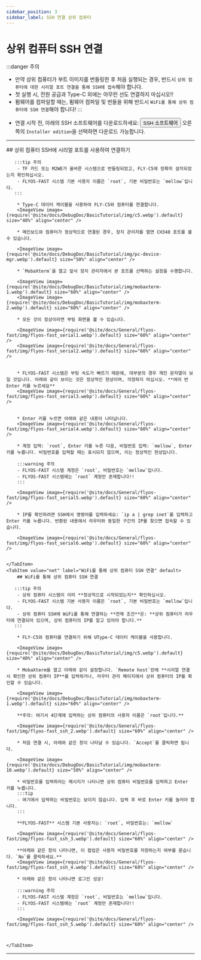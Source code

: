 ```yaml
---
sidebar_position: 3
sidebar_label: SSH 연결 상위 컴퓨터
---
```


# 상위 컴퓨터 SSH 연결

:::danger 주의
- 만약 상위 컴퓨터가 부트 이미지를 번들링한 후 처음 실행되는 경우, 반드시 `상위 컴퓨터에 대한 시리얼 포트 연결을 통해 SSH에 접속`해야 합니다.
- 첫 실행 시, 전원 공급과 Type-C 외에는 아무런 선도 연결하지 마십시오!!
- 펌웨어를 컴파일할 때는, 펌웨어 컴파일 및 번들을 위해 반드시 `WiFi를 통해 상위 컴퓨터에 SSH 연결`해야 합니다!
:::

* 연결 시작 전, 아래의 SSH 소프트웨어를 다운로드하세요: <Button variant="contained" disableElevation component="a" rel="noopener" href="https://mobaxterm.mobatek.net/download-home-edition.html ">SSH 소프트웨어</Button> 오른쪽의 `Installer edition`을 선택하면 다운로드 가능합니다.

---

<Tabs>
    <TabItem value="serial" label="시리얼 포트를 통해 상위 컴퓨터 SSH 연결" default>
        ## 상위 컴퓨터 SSH에 시리얼 포트를 사용하여 연결하기

       :::tip 주의
        - TF 카드 또는 M2WE가 올바른 시스템으로 번들링되었고, FLY-C5에 정확히 설치되었는지 확인하십시오.
        - FLYOS-FAST 시스템 기본 사용자 이름은 `root`, 기본 비밀번호는 `mellow`입니다.
       :::

        * Type-C 데이터 케이블을 사용하여 FLY-C5와 컴퓨터를 연결합니다.
        <ImageView image={require('@site/docs/DebugDoc/BasicTutorial/img/c5.webp').default} size="40%" align="center" />

        * 메인보드와 컴퓨터가 정상적으로 연결된 경우, 장치 관리자를 열면 CH340 포트를 볼 수 있습니다.

        <ImageView image={require('@site/docs/DebugDoc/BasicTutorial/img/pc-device-mgr.webp').default} size="50%" align="center" />

        * `MobaXterm`을 열고 앞서 장치 관리자에서 본 포트를 선택하는 설정을 수행합니다.

        <ImageView image={require('@site/docs/DebugDoc/BasicTutorial/img/mobaxterm-1.webp').default} size="60%" align="center" />
        <ImageView image={require('@site/docs/DebugDoc/BasicTutorial/img/mobaxterm-2.webp').default} size="60%" align="center" />

        * 모든 것이 정상이라면 부팅 화면을 볼 수 있습니다.

        <ImageView image={require('@site/docs/General/flyos-fast/img/flyos-fast_serial1.webp').default} size="60%" align="center" />  
        <ImageView image={require('@site/docs/General/flyos-fast/img/flyos-fast_serial2.webp').default} size="60%" align="center" />


        * FLYOS-FAST 시스템은 부팅 속도가 빠르기 때문에, 대부분의 경우 깨진 문자열이 보일 것입니다. 아래와 같이 보이는 것은 정상적인 현상이며, 걱정하지 마십시오. **여러 번 Enter 키를 누르세요**
        <ImageView image={require('@site/docs/General/flyos-fast/img/flyos-fast_serial3.webp').default} size="60%" align="center" />


        * Enter 키를 누르면 아래와 같은 내용이 나타납니다.
        <ImageView image={require('@site/docs/General/flyos-fast/img/flyos-fast_serial4.webp').default} size="60%" align="center" />

        * 계정 입력: `root`, Enter 키를 누른 다음, 비밀번호 입력: `mellow`, Enter 키를 누릅니다. 비밀번호를 입력할 때는 표시되지 않으며, 이는 정상적인 현상입니다.

        :::warning 주의 
        - FLYOS-FAST 시스템 계정은 `root`, 비밀번호는 `mellow`입니다.
        - FLYOS-FAST 시스템에는 `root` 계정만 존재합니다!!
        :::

        <ImageView image={require('@site/docs/General/flyos-fast/img/flyos-fast_serial5.webp').default} size="60%" align="center" />

        * IP를 확인하려면 SSH에서 명령어를 입력하세요: `ip a | grep inet`를 입력하고 Enter 키를 누릅니다. 반환된 내용에서 라우터와 동일한 구간의 IP를 찾으면 접속할 수 있습니다.

        <ImageView image={require('@site/docs/General/flyos-fast/img/flyos-fast_serial6.webp').default} size="60%" align="center" />


    </TabItem>
    <TabItem value="net" label="WiFi를 통해 상위 컴퓨터 SSH 연결" default>
        ## WiFi를 통해 상위 컴퓨터 SSH 연결

       :::tip 주의
        - 상위 컴퓨터 시스템이 이미 **정상적으로 시작되었는지** 확인하십시오.
        - FLYOS-FAST 시스템 기본 사용자 이름은 `root`, 기본 비밀번호는 `mellow`입니다.
        - 상위 컴퓨터 SSH에 WiFi를 통해 연결하는 **전제 조건**은: **상위 컴퓨터가 라우터에 연결되어 있으며, 상위 컴퓨터의 IP를 알고 있어야 합니다.**
       :::

        * FLY-C5와 컴퓨터를 연결하기 위해 UType-C 데이터 케이블을 사용합니다.

        <ImageView image={require('@site/docs/DebugDoc/BasicTutorial/img/c5.webp').default} size="40%" align="center" />

        * MobaXterm을 열고 아래와 같이 설정합니다. `Remote host`란에 **시리얼 연결 시 확인한 상위 컴퓨터 IP**를 입력하거나, 라우터 관리 페이지에서 상위 컴퓨터의 IP를 확인할 수 있습니다.

        <ImageView image={require('@site/docs/DebugDoc/BasicTutorial/img/mobaxterm-1.webp').default} size="60%" align="center" />

        **주의: 여기서 4단계에 입력하는 상위 컴퓨터의 사용자 이름은 `root`입니다.**

        <ImageView image={require('@site/docs/General/flyos-fast/img/flyos-fast_ssh_2.webp').default} size="60%" align="center" />

        * 처음 연결 시, 아래와 같은 창이 나타날 수 있습니다. `Accept`를 클릭하면 됩니다.

        <ImageView image={require('@site/docs/DebugDoc/BasicTutorial/img/mobaxterm-10.webp').default} size="50%" align="center" />

        * 비밀번호를 입력하라는 메시지가 나타나면 상위 컴퓨터 비밀번호를 입력하고 Enter 키를 누릅니다.
        :::tip
        - 여기에서 입력하는 비밀번호는 보이지 않습니다. 입력 후 바로 Enter 키를 눌러야 합니다.
        :::
        
        **FLYOS-FAST** 시스템 기본 사용자는: `root`, 비밀번호는: `mellow`

        <ImageView image={require('@site/docs/General/flyos-fast/img/flyos-fast_ssh_3.webp').default} size="60%" align="center" />

        **아래와 같은 창이 나타나면, 이 팝업은 사용자 비밀번호를 저장하는지 여부를 묻습니다. `No`를 클릭하세요.**
        <ImageView image={require('@site/docs/General/flyos-fast/img/flyos-fast_ssh_4.webp').default} size="60%" align="center" />

        * 아래와 같은 창이 나타나면 로그인 성공!

        :::warning 주의 
        - FLYOS-FAST 시스템 계정은 `root`, 비밀번호는 `mellow`입니다.
        - FLYOS-FAST 시스템에는 `root` 계정만 존재합니다!!
        :::

        <ImageView image={require('@site/docs/General/flyos-fast/img/flyos-fast_ssh_5.webp').default} size="60%" align="center" />



    </TabItem>
</Tabs>

----
